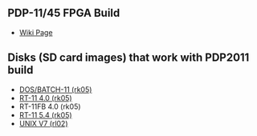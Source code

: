 == PDP-11/45 FPGA Build ==

* [http://land-boards.com/blwiki/index.php?title=PDP-11_ON_RETRO-EP4CE15#Disks_.28SD_card_images.29_that_work_with_PDP2011_build Wiki Page]

== Disks (SD card images) that work with PDP2011 build ==

* [https://github.com/douggilliland/Retro-Computers/tree/master/PDP-11/Disks/rk05/dos_rk DOS/BATCH-11 (rk05)]
* [https://github.com/douggilliland/Retro-Computers/tree/master/PDP-11/Disks/rk05/rt11_v4_rk RT-11 4.0 (rk05)]
* RT-11FB 4.0 (rk05)
* [https://github.com/douggilliland/Retro-Computers/tree/master/PDP-11/Disks/rk05/rt11_54_rk RT-11 5.4 (rk05)]
* [https://github.com/douggilliland/Retro-Computers/tree/master/PDP-11/Disks/rl02/Unix_v7_rl UNIX V7 (rl02)]
